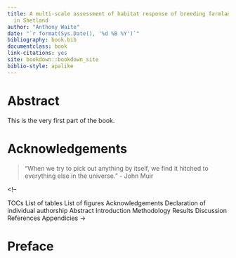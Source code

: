 ```yaml
---
title: A multi-scale assessment of habitat response of breeding farmland waders
  in Shetland
author: "Anthony Waite"
date: "`r format(Sys.Date(), '%d %B %Y')`"
bibliography: book.bib
documentclass: book
link-citations: yes
site: bookdown::bookdown_site
biblio-style: apalike
---
```


# Abstract {-}

This is the very first part of the book.

# Acknowledgements {-}

> “When we try to pick out anything by itself, we find it hitched to everything else in the universe.” - John Muir



<!-- 

TOCs
List of tables
List of figures
Acknowledgements
Declaration of individual authorship
Abstract
Introduction
Methodology
Results
Discussion
References
Appendicies
->

# Preface {-}
